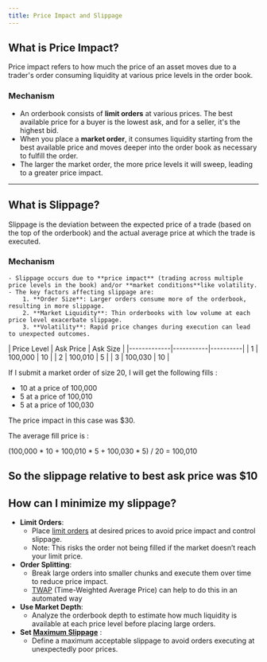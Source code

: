 ```yaml
---
title: Price Impact and Slippage
---
```


## What is Price Impact?

Price impact refers to how much the price of an asset moves due to a trader's order consuming liquidity at various price levels in the order book.

### Mechanism
- An orderbook consists of **limit orders** at various prices. The best available price for a buyer is the lowest ask, and for a seller, it's the highest bid.
- When you place a **market order**, it consumes liquidity starting from the best available price and moves deeper into the order book as necessary to fulfill the order.
- The larger the market order, the more price levels it will sweep, leading to a greater price impact.
---

## What is Slippage?

Slippage is the deviation between the expected price of a trade (based on the top of the orderbook) and the actual average price at which the trade is executed.

### Mechanism
    - Slippage occurs due to **price impact** (trading across multiple price levels in the book) and/or **market conditions**like volatility.
    - The key factors affecting slippage are:
        1. **Order Size**: Larger orders consume more of the orderbook, resulting in more slippage.
        2. **Market Liquidity**: Thin orderbooks with low volume at each price level exacerbate slippage.
        3. **Volatility**: Rapid price changes during execution can lead to unexpected outcomes.

<Accordion title="Example">
| Price Level | Ask Price | Ask Size |
|-------------|-----------|----------|
| 1           | 100,000   | 10       |
| 2           | 100,010   | 5        |
| 3           | 100,030   | 10       |

If I submit a market order of size 20, I will get the following fills :

- 10 at a price of 100,000
- 5 at a price of 100,010
- 5 at a price of 100,030

The price impact in this case was $30. 

The average fill price is :

(100,000 * 10 + 100,010 * 5 + 100,030 * 5) / 20 = 100,010

So the slippage relative to best ask price was $10
</Accordion>
---

## How can I minimize my slippage?

- **Limit Orders**:
    - Place [limit orders](./placing-orders/order-types/limit-order) at desired prices to avoid price impact and control slippage.
    - Note: This risks the order not being filled if the market doesn’t reach your limit price.
- **Order Splitting**:
    - Break large orders into smaller chunks and execute them over time to reduce price impact.
    - [TWAP](./placing-orders/order-types/twap-order) (Time-Weighted Average Price) can help to do this in an automated way
- **Use Market Depth**:
    - Analyze the orderbook depth to estimate how much liquidity is available at each price level before placing large orders.
- **Set [Maximum Slippage](./price-impact-and-slippage/slippage)** :
    - Define a maximum acceptable slippage to avoid orders executing at unexpectedly poor prices.